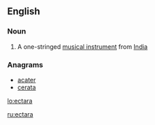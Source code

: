 ==English==

===Noun===
{{en-noun}}

# {{context|musical instruments|lang=en}} A one-stringed [[musical instrument]] from [[India]]

===Anagrams===
* [[acater#English|acater]]
* [[cerata#English|cerata]]

[[lo:ectara]]

[[ru:ectara]]